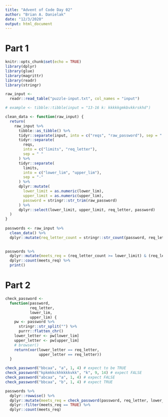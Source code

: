 ```yaml
---
title: "Advent of Code Day 02"
author: "Brian A. Danielak"
date: "12/3/2020"
output: html_document
---
```


# Part 1

```r
knitr::opts_chunk$set(echo = TRUE)
library(dplyr)
library(glue)
library(magrittr)
library(readr)
library(stringr)
```

```r
raw_input <-
  readr::read_table("puzzle-input.txt", col_names = "input")
```

```r
# example <- tibble::tibble(input = "13-16 k: kkkkkgmkbvkkrskhd")

clean_data <- function(raw_input) {
  return(
    raw_input %>%
      tibble::as_tibble() %>% 
      tidyr::separate(input, into = c("reqs", "raw_password"), sep = ":") %>%
      tidyr::separate(
        reqs,
        into = c("limits", "req_letter"),
        sep = " "
      ) %>%
      tidyr::separate(
        limits,
        into = c("lower_lim", "upper_lim"),
        sep = "-"
      ) %>%
      dplyr::mutate(
        lower_limit = as.numeric(lower_lim),
        upper_limit = as.numeric(upper_lim),
        password = stringr::str_trim(raw_password)
      ) %>%
      dplyr::select(lower_limit, upper_limit, req_letter, password)
  )
}
  
passwords <- raw_input %>%
  clean_data() %>%
  dplyr::mutate(req_letter_count = stringr::str_count(password, req_letter))

  
passwords %>% 
  dplyr::mutate(meets_req = (req_letter_count >= lower_limit) & (req_letter_count <= upper_limit)) %>% 
  dplyr::count(meets_req) %>% 
  print()
```



# Part 2

```r
check_password <-
  function(password,
           req_letter,
           lower_lim,
           upper_lim) {
    pw <- password %>%
      stringr::str_split("") %>%
      purrr::flatten_chr()
    lower_letter <- pw[lower_lim]
    upper_letter <- pw[upper_lim]
    # browser()
    return(xor(lower_letter == req_letter,
               upper_letter == req_letter))
  }

check_password("bbcaa", "a", 1, 4) # expect to be TRUE
check_password("kpkmkkckhkkkkvkk", "k", 9, 14) # expect FALSE
check_password("abcaa", "a", 1, 4) # expect FALSE
check_password("bbcaa", "b", 1, 4) # expect TRUE

passwords %>%
  dplyr::rowwise() %>% 
  dplyr::mutate(meets_req = check_password(password, req_letter, lower_limit, upper_limit)) %>% 
  dplyr::filter(meets_req == TRUE) %>% 
  dplyr::count(meets_req)
  
```

